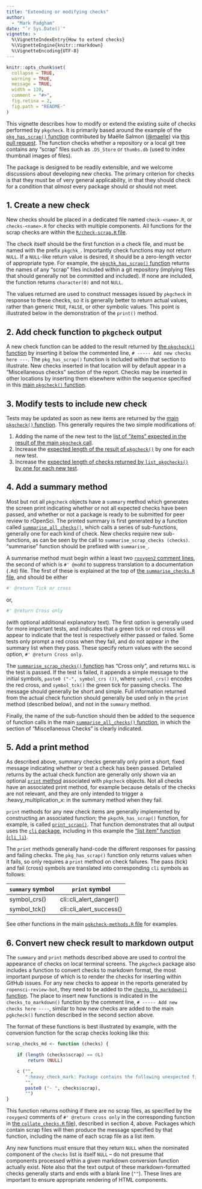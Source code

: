 ```yaml
---
title: "Extending or modifying checks"
author: 
  - "Mark Padgham"
date: "`r Sys.Date()`"
vignette: >
  %\VignetteIndexEntry{How to extend checks}
  %\VignetteEngine{knitr::rmarkdown}
  %\VignetteEncoding{UTF-8}
---
```


```r
knitr::opts_chunk$set(
  collapse = TRUE,
  warning = TRUE,
  message = TRUE,
  width = 120,
  comment = "#>",
  fig.retina = 2,
  fig.path = "README-"
)
```

This vignette describes how to modify or extend the existing suite of checks
performed by `pkgcheck`. It is primarily based around the example of the
[`pkg_has_scrap()`
function](https://github.com/ropensci-review-tools/pkgcheck/blob/d02dcb630e5f38f599b6186580001510ffc5b314/R/misc-checks.R#L347-L368)
contributed by Maëlle Salmon ([\@maelle](https://github.com/maelle)) via [this
pull request](https://github.com/ropensci-review-tools/pkgcheck/pull/27). The
function checks whether a repository or a local git tree contains any "scrap"
files such as `.DS_Store` or `thumbs.db` (used to index thumbnail images of
files).

The package is designed to be readily extensible, and we welcome discussions
about developing new checks. The primary criterion for checks is that they must
be of very general applicability, in that they should check for a condition
that *almost* every package should or should not meet.

## 1. Create a new check

New checks should be placed in a dedicated file named `check-<name>.R`, or
`checks-<name>.R` for checks with multiple components. All functions for the
scrap checks are within the [`R/check-scrap.R`
file](https://github.com/ropensci-review-tools/pkgcheck/blob/main/R/check-scrap.R).

The check itself should be the first function in a check file, and must be
named with the prefix `pkgchk_`. Importantly check functions may not return
`NULL`. If a `NULL`-like return value is desired, it should be a zero-length
vector of appropriate type. For example, the [`pkgchk_has_scrap()`
function](https://github.com/ropensci-review-tools/pkgcheck/blob/main/R/check-scrap.R)
returns the names of any "scrap" files included within a git repository
(implying files that should generally not be committed and included). If none
are included, the function returns `character(0)` and not `NULL`.

The values returned are used to construct messages issued by `pkgcheck` in
response to these checks, so it is generally better to return actual values,
rather than generic `TRUE`, `FALSE`, or other symbolic values. This point is
illustrated below in the demonstration of the `print()` method.


## 2. Add check function to `pkgcheck` output

A new check function can be added to the result returned by [the `pkgcheck()`
function](https://github.com/ropensci-review-tools/pkgcheck/blob/main/R/pkgcheck-fn.R)
by inserting it below the commented line, `# ----- Add new checks here ---`.
The `pkg_has_scrap()` function is included within that section to illustrate.
New checks inserted in that location will by default appear in a "Miscellaneous
checks" section of the report. Checks may be inserted in other locations by
inserting them elsewhere within the sequence specified in this [main
`pkgcheck()`
function](https://github.com/ropensci-review-tools/pkgcheck/blob/main/R/pkgcheck-fn.R).

## 3. Modify tests to include new check

Tests may be updated as soon as new items are returned by the [main
`pkgcheck()`
function](https://github.com/ropensci-review-tools/pkgcheck/blob/main/R/pkgcheck-fn.R).
This generally requires the two simple modifications of:

1. Adding the name of the new test to the [list of "items" expected in the
   result of the main `pkgcheck`
   call](https://github.com/ropensci-review-tools/pkgcheck/blob/852af21d856618161e86b4cf615cabf6199cec53/tests/testthat/test-pkgcheck.R#L29-L43).
2. Increase the [expected length of the result of
   `pkgcheck()`](https://github.com/ropensci-review-tools/pkgcheck/blob/852af21d856618161e86b4cf615cabf6199cec53/tests/testthat/test-bg.R#L38)
   by one for each new test. 
3. Increase the [expected length of checks returned by `list_pkgchecks()` by
   one for each new
   test](https://github.com/ropensci-review-tools/pkgcheck/blob/852af21d856618161e86b4cf615cabf6199cec53/tests/testthat/test-list-checks.R#L9).

## 4. Add a summary method

Most but not all `pkgcheck` objects have a `summary` method which generates the
screen print indicating whether or not all expected checks have been passed,
and whether or not a package is ready to be submitted for peer review to
rOpenSci. The printed summary is first generated by a function called
[`summarise_all_checks()`](https://github.com/ropensci-review-tools/pkgcheck/blob/main/R/summarise-checks.R),
which calls a series of sub-functions, generally one for each kind of check.
New checks require new sub-functions, as can be seen by the call to
`summarise_scrap_checks (checks)`. "summarise" function should be prefixed with
`summarise_`.

A summarise method must begin within a least two [`roxygen2` comment
lines](https://roxygen2.r-lib.org), the second of which is `#' @noRd` to
suppress translation to a documentation (`.Rd`) file. The first of these is
explained at the top of [the `summarise_checks.R`
file](https://github.com/ropensci-review-tools/pkgcheck/blob/main/R/summarise-checks.R),
and should be either 
```r
#' @return Tick or cross
```
or,
```r
#' @return Cross only
```
(with optional additional explanatory text). The first option is generally used
for more important tests, and indicates that a green tick or red cross will
appear to indicate that the test is respectively either passed or failed. Some
tests only prompt a red cross when they fail, and do not appear in the summary
list when they pass. These specify return values with the second option, `#'
@return Cross only`.

The [`summarise_scrap_checks()`
function](https://github.com/ropensci-review-tools/pkgcheck/blob/main/R/check-scrap.R)
has "Cross only", and returns `NULL` is the test is passed. If the test is
failed, it appends a simple message to the initial symbols, `paste0 ("-",
symbol_crs ())`, where `symbol_crs()` encodes the red cross, and `symbol_tck()`
the green tick for passing checks. The message should generally be short and
simple. Full information returned from the actual check function should
generally be used only in the `print` method (described  below), and not in the
`summary` method.

Finally, the name of the sub-function should then be added to the sequence of
function calls in the main [`summarise_all_checks()`
function](https://github.com/ropensci-review-tools/pkgcheck/blob/main/R/summarise-checks.R),
in which the section of "Miscellaneous Checks" is clearly indicated.


## 5. Add a print method

As described above, summary checks generally only print a short, fixed message
indicating whether or test a check has been passed. Detailed returns by the
actual check function are generally only shown via an optional [`print`
method](https://github.com/ropensci-review-tools/pkgcheck/blob/main/R/pkgcheck-methods.R)
associated with `pkgcheck` objects. Not all checks have an associated print
method, for example because details of the checks are not relevant, and they
are only intended to trigger a :heavy_multiplication_x: in the summary method
when they fail.

`print` methods for any new check items
are generally implemented by constructing an associated function; the
`pkgchk_has_scrap()` function, for example, is called
[`print_scrap()`](https://github.com/ropensci-review-tools/pkgcheck/blob/main/R/check-scrap.R).
That function demonstrates that all output uses the [`cli`
package](https://cli.r-lib.org), including in this example the ["list item"
function (`cli_li`)](https://cli.r-lib.org/reference/cli_li.html).

The `print` methods generally hand-code the different responses for passing and
failing checks. The `pkg_has_scrap()` function only returns values when it
fails, so only requires a `print` method on check failures. The pass (tick) and
fail (cross) symbols are translated into corresponding `cli` symbols as
follows:

`summary` symbol | `print` symbol
--- | ---
symbol_crs() | cli::cli_alert_danger()
symbol_tck() | cli::cli_alert_success()

See other functions in the main [`pgkcheck-methods.R`
file](https://github.com/ropensci-review-tools/pkgcheck/blob/main/R/pkgcheck-methods.R)
for examples.

## 6. Convert new check result to markdown output

The `summary` and `print` methods described above are used to control the
appearance of checks on local terminal screens. The `pkgcheck` package also
includes a function to convert checks to markdown format, the most important
purpose of which is to render the checks for inserting within GitHub issues.
For any new checks to appear in the reports generated by `ropensci-review-bot`,
they need to be added to the [`checks_to_markdown()`
function](https://github.com/ropensci-review-tools/pkgcheck/blob/main/R/format-checks.R).
The place to insert new functions is indicated in the `checks_to_markdown()`
function by the comment line, `# ----- Add new checks here ----`, similar to
how new checks are added to the main `pgkcheck()` function described in the
second section above.

The format of these functions is best illustrated by example, with the
conversion function for the scrap checks looking like this:

```r
scrap_checks_md <- function (checks) {

    if (length (checks$scrap) == 0L)
        return (NULL)

    c ("",
       ":heavy_check_mark: Package contains the following unexpected files:",
       "",
       paste0 ("- ", checks$scrap),
       "")
}
```

This function returns nothing if there are no scrap files, as specified by the
`roxygen2` comments of `#' @return cross only` in the corresponding function in
[the `collate_checks.R`
file](https://github.com/ropensci-review-tools/pkgcheck/blob/main/R/collate-checks.R)),
described in section 4, above. Packages which contain scrap files will then
produce the message specified by that function, including the name of each
scrap file as a list item.

Any new functions must ensure that they return `NULL` when the nominated
component of the `checks` list is itself `NULL` -- do not presume that
components processed within a given markdown conversion function actually
exist. Note also that the text output of these markdown-formatted checks
generally starts and ends with a blank line (`""`). These lines are important
to ensure appropriate rendering of HTML components.
